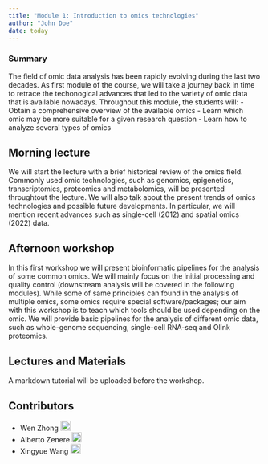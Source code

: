 ```yaml
---
title: "Module 1: Introduction to omics technologies"
author: "John Doe"
date: today
---
```


::: {.callout-tip}

### Summary 
The field of omic data analysis has been rapidly evolving during the last two decades.
As first module of the course, we will take a journey back in time to retrace the techonogical advances that led to the variety of omic data that is available nowadays.
Throughout this module, the students will:
- Obtain a comprehensive overview of the available omics
- Learn which omic may be more suitable for a given research question
- Learn how to analyze several types of omics
:::

## Morning lecture
We will start the lecture with a brief historical review of the omics field.
Commonly used omic technologies, such as genomics, epigenetics, transcriptomics, proteomics and metabolomics, will be presented throughtout the lecture.
We will also talk about the present trends of omics technologies and possible future developments.
In particular, we will mention recent advances such as single-cell (2012) and spatial omics (2022) data.

## Afternoon workshop
In this first workshop we will present bioinformatic pipelines for the analysis of some common omics.
We will mainly focus on the initial processing and quality control (downstream analysis will be covered in the following modules).
While some of same principles can found in the analysis of multiple omics, some omics require special software/packages; our aim with this workshop is to teach which tools should be used depending on the omic.
We will provide basic pipelines for the analysis of different omic data, such as whole-genome sequencing, single-cell RNA-seq and Olink proteomics.

## Lectures and Materials
A markdown tutorial will be uploaded before the workshop.

## Contributors
- Wen Zhong <a href="https://orcid.org/0000-0002-7422-6104" rel="orcid"><img src="img/ORCID_Logomark.png" alt="" width="20" height="20"/></a>
- Alberto Zenere <a href="https://orcid.org/0000-0001-5791-7686" rel="orcid"><img src="img/ORCID_Logomark.png" alt="" width="20" height="20"/></a>
- Xingyue Wang <a href="https://orcid.org/0000-0002-4960-5882" rel="orcid"><img src="img/ORCID_Logomark.png" alt="" width="20" height="20"/></a>
